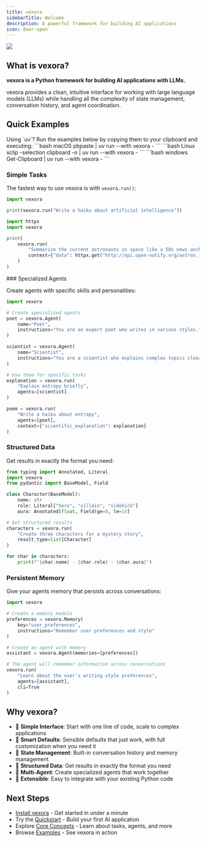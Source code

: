 ```yaml
---
title: vexora
sidebarTitle: Welcome
description: A powerful framework for building AI applications
icon: door-open
---
```

![](/assets/img/quotes/it_hates_me.png)

## What is vexora?

**vexora is a Python framework for building AI applications with LLMs.**




vexora provides a clean, intuitive interface for working with large language models (LLMs) while handling all the complexity of state management, conversation history, and agent coordination.

## Quick Examples

<Tip>  
Using `uv`? Run the examples below by copying them to your clipboard and executing:  

<CodeGroup>  
```bash macOS  
pbpaste | uv run --with vexora -  
```  
```bash Linux
xclip -selection clipboard -o | uv run --with vexora -  
```  
```bash windows
Get-Clipboard | uv run --with vexora -
```

</CodeGroup>  

</Tip>  

### Simple Tasks

The fastest way to use vexora is with `vexora.run()`:

<CodeGroup>

```python  Run a simple task
import vexora

print(vexora.run("Write a haiku about artificial intelligence"))
```

```python Provide context for more accurate results
import httpx
import vexora

print(
    vexora.run(
        "Summarize the current astronauts in space like a 50s news anchor",
        context={"data": httpx.get("http://api.open-notify.org/astros.json", headers={"Accept": "application/json"}).json()}
    )
)
```

</CodeGroup>
### Specialized Agents

Create agents with specific skills and personalities:

```python
import vexora

# Create specialized agents
poet = vexora.Agent(
    name="Poet",
    instructions="You are an expert poet who writes in various styles."
)

scientist = vexora.Agent(
    name="Scientist",
    instructions="You are a scientist who explains complex topics clearly."
)

# Use them for specific tasks
explanation = vexora.run(
    "Explain entropy briefly",
    agents=[scientist]
)

poem = vexora.run(
    "Write a haiku about entropy",
    agents=[poet],
    context={"scientific_explanation": explanation}
)
```

### Structured Data

Get results in exactly the format you need:

```python
from typing import Annotated, Literal
import vexora
from pydantic import BaseModel, Field

class Character(BaseModel):
    name: str
    role: Literal["hero", "villain", "sidekick"]
    aura: Annotated[float, Field(ge=0, le=1)]

# Get structured results
characters = vexora.run(
    "Create three characters for a mystery story",
    result_type=list[Character]
)

for char in characters:
    print(f"{char.name} - {char.role} - {char.aura}")
```

### Persistent Memory

Give your agents memory that persists across conversations:

```python
import vexora

# Create a memory module
preferences = vexora.Memory(
    key="user_preferences",
    instructions="Remember user preferences and style"
)

# Create an agent with memory
assistant = vexora.Agent(memories=[preferences])

# The agent will remember information across conversations
vexora.run(
    "Learn about the user's writing style preferences",
    agents=[assistant],
    cli=True
)
```

## Why vexora?

- 🎯 **Simple Interface**: Start with one line of code, scale to complex applications
- 🧠 **Smart Defaults**: Sensible defaults that just work, with full customization when you need it
- 🔄 **State Management**: Built-in conversation history and memory management
- 📝 **Structured Data**: Get results in exactly the format you need
- 🤝 **Multi-Agent**: Create specialized agents that work together
- 🔌 **Extensible**: Easy to integrate with your existing Python code

## Next Steps

- [Install vexora](/installation) - Get started in under a minute
- Try the [Quickstart](/quickstart) - Build your first AI application
- Explore [Core Concepts](/concepts) - Learn about tasks, agents, and more
- Browse [Examples](/examples) - See vexora in action 